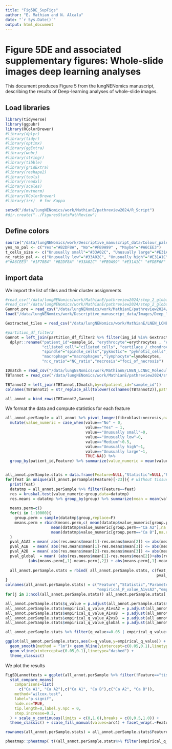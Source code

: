 ```yaml
---
title: "Fig5DE_SupFigs"
author: "E. Mathian and N. Alcala"
date: "`r Sys.Date()`"
output: html_document
---
```


# Figure 5DE and associated supplementary figures: Whole-slide images deep learning analyses

This document produces Figure 5 from the lungNENomics manuscript, describing the results of Deep-learning analyses of whole-slide images.

## Load libraries

```r
library(tidyverse)
library(ggpubr)
library(RColorBrewer)
#library(dplyr)
#library(tidyr)
#library(optimx)
#library(ggExtra)
#library(webr)
#library(stringr)
#library(tibble)
#library(gridExtra)
#library(reshape2)
#library(tools)
#library(readxl)
#library(scales)
#library(mvtnorm)
#library(RColorBrewer)
#library(irr)  # for Kappa
```

```r
setwd("/data/lungNENomics/work/MathianE/pathreview2024/R_Script")
#dir.create("../FiguresStatsPathReview")
```

## Define colors
```r
source("/data/lungNENomics/work/Descriptive_manuscript_data/Colour_palettes.R")
yes_no_pal <- c("Yes"="#B2DF8A", "No"="#FB9A99" , "Maybe"="#A6CEE3")
t_cells_size <- c("Unusually small"="#33A02C", "Unusually large"="#E31A1C" , "Medium"="#1F78B4", "NA_T_cells_size"= "#CCCCCC")
nc_ratio_pal <- c("Unusually low"="#33A02C", "Unusually high"="#E31A1C" , "Medium"="#1F78B4", "NA_NC_ratio"= "#CCCCCC")
#"#A6CEE3" "#1F78B4" "#B2DF8A" "#33A02C" "#FB9A99" "#E31A1C" "#FDBF6F" "#FF7F00" "#CAB2D6" "#6A3D9A" "#FFFF99" "#B15928"
```

## import data

We import the list of tiles and their cluster assignments
```r
#read_csv("/data/lungNENomics/work/MathianE/pathreview2024/step_2_global_annotation/Partitions_to_annotate_globally.xlsx")
#read_csv("/data/lungNENomics/work/MathianE/pathreview2024/step_2_global_annotation_answer/conacatenated_global_annotation.csv")
Gannot.pre = read_csv("/data/lungNENomics/work/MathianE/pathreview2024/step_2_global_annotation_answer/conacatenated_global_annotation_agg_partition.csv") %>% mutate(partition=as.numeric(str_extract(partition_id,"[0-9]+$")))
load("/data/lungNENomics/work/Descriptive_manuscript_data/Images/Deep_learning_Alexandra/Supervised_Molecular_groups/partition_df_filter2.RData") # list of all tiles in the global partitions

Gextracted_tiles = read_csv("/data/lungNENomics/work/MathianE/LNEN_LCNEC_Molecular_barlow_twin/leinden_highest_attn_bt_proj/FiguresOverviewPerfRoformerLeiden_K250_res2_run3/TilesExtractionRandom50Tiles/ExtractedTiles.csv") # list of tiles actually reviewed by pathologists

#partition_df_filter2
Gannot = left_join(partition_df_filter2 %>% filter(img_id %in% Gextracted_tiles$TilesExtracted) ,Gannot.pre,by=c("partition")) %>% 
  dplyr::rename("patient_id"=sample_id, "erythrocyte"=erythrocytes , "endothelial_cell"="endothelial_cells" , 
                "ciliated_cell"="ciliated_cells", "cartilage_/_chondrocyte"="cartilage", "gobelt_cell"="gobelet_cells", 
                "spindle"="spindle_cells","pyknotic"= "pyknotic_cells","plasmocytoid"="plasmocytoid_cells","polygonal"="polygonal_cells",
                "macrophage"="macrophages","lymphocyte"=lymphocytes,
                "n:c_ratio"="NC_ratio","necrosis"="foci_of_necrosis")

IDmatch = read_csv("/data/lungNENomics/work/MathianE/LNEN_LCNEC_Molecular_barlow_twin/KEY_FILE_tneid_manuscript_id_match.csv")
TBTannot = read_csv("/data/lungNENomics/work/MathianE/pathreview2024/step2_local_annotation_results/Supplementary_S43_TableTileByTileAnnotation.csv")

TBTannot2 = left_join(TBTannot,IDmatch,by=c(patient_id="sample_id"))
colnames(TBTannot2) = str_replace_all(tolower(colnames(TBTannot2)),pattern = " ", replacement = "_")

all_annot = bind_rows(TBTannot2,Gannot)
```

We format the data and compute statistics for each feature
```r
all_annot.perSample = all_annot %>% pivot_longer(fibroblast:necrosis,names_to = "Feature") %>% 
  mutate(value_numeric = case_when(value=="No" ~ 0,
                                   value=="Yes" ~ 1,
                                   value=="Unusually small"~0,
                                   value=="Unusually low"~0,
                                   value=="Medium"~0.5,
                                   value=="Unusually high"~1,
                                   value=="Unusually large"~1,
                                   TRUE~NA)) %>% 
  group_by(patient_id,Feature) %>% summarize(value_numeric = mean(value_numeric,na.rm=T),group=archtype_label_combined[1])


all_annot.perSample.stats = data.frame(Feature=NULL,"Statistic"=NULL,"Parameter"=NULL,"P_value"=NULL)
for(feat in unique(all_annot.perSample$Feature)[-23]){ # without tissue architecture, which is not numeric
  print(feat)
  datatmp = all_annot.perSample %>% filter(Feature==feat)
  res = kruskal.test(value_numeric~group,data=datatmp)
  res.means = datatmp %>% group_by(group) %>% summarize(mean = mean(value_numeric,na.rm=T))
  
  means.perm=c()
  for(i in 1:10000){
    group.perm = sample(datatmp$group,replace=F)
    means.perm = rbind(means.perm,c( mean(datatmp$value_numeric[group.perm=="Ca A1"],na.rm=T), 
                    mean(datatmp$value_numeric[group.perm=="Ca A2"],na.rm=T),
                    mean(datatmp$value_numeric[group.perm=="Ca B"],na.rm=T) ) )
  }
  pval_A1A2 = mean( abs(res.means$mean[1]-res.means$mean[2]) <= abs(means.perm[,1]-means.perm[,2]) )
  pval_A1B  = mean( abs(res.means$mean[1]-res.means$mean[3]) <= abs(means.perm[,1]-means.perm[,3]) )
  pval_A2B  = mean( abs(res.means$mean[2]-res.means$mean[3]) <= abs(means.perm[,2]-means.perm[,3]) )
  pval_global  = mean( (abs(res.means$mean[1]-res.means$mean[2])+abs(res.means$mean[1]-res.means$mean[3]))  <= 
          (abs(means.perm[,1]-means.perm[,2]) + abs(means.perm[,1]-means.perm[,3]) ) )
  
  all_annot.perSample.stats = rbind( all_annot.perSample.stats, c(feat,res$statistic,res$parameter,res$p.value,(res.means %>% arrange( group) )$mean,
                                                                  pval_A1A2,pval_A1B,pval_A2B,pval_global) )
}
colnames(all_annot.perSample.stats) = c("Feature","Statistic","Parameter","P_value","Ca A1","Ca A2","Ca B",
                                        "empirical_P_value_A1vsA2","empirical_P_value_A1vsB","empirical_P_value_A2vsB","empirical_P_value_global")
for(j in 2:ncol(all_annot.perSample.stats)) all_annot.perSample.stats[,j] = as.numeric(all_annot.perSample.stats[,j])

all_annot.perSample.stats$q_value = p.adjust(all_annot.perSample.stats$P_value,method = "BH")
all_annot.perSample.stats$empirical_q_value_A1vsA2 = p.adjust(all_annot.perSample.stats$empirical_P_value_A1vsA2,method = "BH")
all_annot.perSample.stats$empirical_q_value_A1vsB  = p.adjust(all_annot.perSample.stats$empirical_P_value_A1vsB,method = "BH")
all_annot.perSample.stats$empirical_q_value_A2vsB  = p.adjust(all_annot.perSample.stats$empirical_P_value_A2vsB,method = "BH")
all_annot.perSample.stats$empirical_q_value_global = p.adjust(all_annot.perSample.stats$empirical_P_value_global,method = "BH")

all_annot.perSample.stats %>% filter(q_value<=0.05 | empirical_q_value<=0.05)

ggplot(all_annot.perSample.stats,aes(x=q_value,y=empirical_q_value)) + geom_point() + 
  geom_smooth(method = "lm")+ geom_hline(yintercept=c(0.05,0.1),linetype="dashed") +
  geom_vline(xintercept=c(0.05,0.1),linetype="dashed") +
  theme_classic()

```


We plot the results
```r
FigSDLannottests = ggplot(all_annot.perSample %>% filter(!Feature=="tissue_architecture"),aes(y=value_numeric,x=group,fill=group))+geom_violin(scale = "width") + geom_boxplot(width=0.1,fill="white") + 
  stat_compare_means(
    comparisons=list(
      c("Ca A1", "Ca A2"),c("Ca A1", "Ca B"),c("Ca A2", "Ca B")),
    method="wilcox.test",
    label="p.signif",
    hide.ns=TRUE,
    tip.length=0,label.y.npc = 0,
    step.increase=0.2,
  ) + scale_y_continuous(limits = c(0,1.6),breaks = c(0,0.5,1.0)) + 
  theme_classic() + scale_fill_manual(values=arc4) + facet_wrap(.~Feature) + guides(fill="none")

rownames(all_annot.perSample.stats) = all_annot.perSample.stats$Feature

pheatmap::pheatmap( t((all_annot.perSample.stats%>% filter(empirical_q_value_global<=0.05)) [,c(5:7)]) ,scale = "none")
```